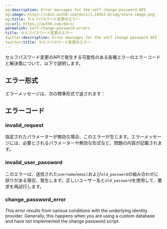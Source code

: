 ```yaml
---
og:description: Error messages for the self change password API
og:image: https://cdn2.auth0.com/docs/1.14553.0/img/share-image.png
og:title: セルフパスワード変更のエラー
og:url: https://auth0.com/docs/
permalink: self-change-password-errors
title: セルフパスワード変更のエラー
twitter:description: Error messages for the self change password API
twitter:title: セルフパスワード変更のエラー
---
```


セルフパスワード変更のAPIで発生する可能性のある各種エラーのエラーコードと解決策について、以下で説明します。

## エラー形式

エラーメッセージは、次の標準形式で返されます：

## エラーコード

### invalid_request

指定されたパラメーターが無効な場合、このエラーが生じます。エラーメッセージには、必要とされるパラメーターや無効な形式など、問題の内容が記載されます。

### invalid_user_password

このエラーは、送信された`username`/`email`および`old_password`の組み合わせに誤りがある場合、発生します。正しいユーザー名と`old_password`を使用して、要求を再試行します。

### change_password_error

This error results from various conditions with the underlying <Tooltip tip="Identity Provider (IdP): Service that stores and manages digital identities." cta="View Glossary" href="/docs/glossary?term=identity+provider">identity provider</Tooltip>. Generally, this happens when you are using a custom database and have not implemented the change password script.